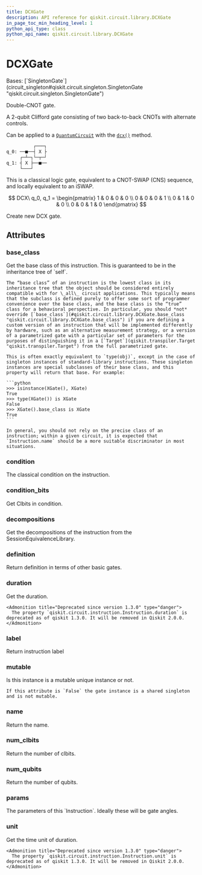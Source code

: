 ```yaml
---
title: DCXGate
description: API reference for qiskit.circuit.library.DCXGate
in_page_toc_min_heading_level: 1
python_api_type: class
python_api_name: qiskit.circuit.library.DCXGate
---
```


# DCXGate

<Class id="qiskit.circuit.library.DCXGate" isDedicatedPage={true} github="https://github.com/Qiskit/qiskit/tree/main/qiskit/circuit/library/standard_gates/dcx.py#L21-L78" signature="qiskit.circuit.library.DCXGate(*args, _force_mutable=False, **kwargs)" modifiers="class">
  Bases: [`SingletonGate`](circuit_singleton#qiskit.circuit.singleton.SingletonGate "qiskit.circuit.singleton.SingletonGate")

  Double-CNOT gate.

  A 2-qubit Clifford gate consisting of two back-to-back CNOTs with alternate controls.

  Can be applied to a [`QuantumCircuit`](qiskit.circuit.QuantumCircuit "qiskit.circuit.QuantumCircuit") with the [`dcx()`](qiskit.circuit.QuantumCircuit#dcx "qiskit.circuit.QuantumCircuit.dcx") method.

  ```python
            ┌───┐
  q_0: ──■──┤ X ├
       ┌─┴─┐└─┬─┘
  q_1: ┤ X ├──■──
       └───┘
  ```

  This is a classical logic gate, equivalent to a CNOT-SWAP (CNS) sequence, and locally equivalent to an iSWAP.

$$
DCX\ q_0, q_1 =
\begin{pmatrix}
1 & 0 & 0 & 0 \\
0 & 0 & 0 & 1 \\
0 & 1 & 0 & 0 \\
0 & 0 & 1 & 0
\end{pmatrix}
$$

  Create new DCX gate.

  ## Attributes

  ### base\_class

  <Attribute id="qiskit.circuit.library.DCXGate.base_class">
    Get the base class of this instruction. This is guaranteed to be in the inheritance tree of `self`.

    The “base class” of an instruction is the lowest class in its inheritance tree that the object should be considered entirely compatible with for \_all\_ circuit applications. This typically means that the subclass is defined purely to offer some sort of programmer convenience over the base class, and the base class is the “true” class for a behavioral perspective. In particular, you should *not* override [`base_class`](#qiskit.circuit.library.DCXGate.base_class "qiskit.circuit.library.DCXGate.base_class") if you are defining a custom version of an instruction that will be implemented differently by hardware, such as an alternative measurement strategy, or a version of a parametrized gate with a particular set of parameters for the purposes of distinguishing it in a [`Target`](qiskit.transpiler.Target "qiskit.transpiler.Target") from the full parametrized gate.

    This is often exactly equivalent to `type(obj)`, except in the case of singleton instances of standard-library instructions. These singleton instances are special subclasses of their base class, and this property will return that base. For example:

    ```python
    >>> isinstance(XGate(), XGate)
    True
    >>> type(XGate()) is XGate
    False
    >>> XGate().base_class is XGate
    True
    ```

    In general, you should not rely on the precise class of an instruction; within a given circuit, it is expected that `Instruction.name` should be a more suitable discriminator in most situations.
  </Attribute>

  ### condition

  <Attribute id="qiskit.circuit.library.DCXGate.condition">
    The classical condition on the instruction.
  </Attribute>

  ### condition\_bits

  <Attribute id="qiskit.circuit.library.DCXGate.condition_bits">
    Get Clbits in condition.
  </Attribute>

  ### decompositions

  <Attribute id="qiskit.circuit.library.DCXGate.decompositions">
    Get the decompositions of the instruction from the SessionEquivalenceLibrary.
  </Attribute>

  ### definition

  <Attribute id="qiskit.circuit.library.DCXGate.definition">
    Return definition in terms of other basic gates.
  </Attribute>

  ### duration

  <Attribute id="qiskit.circuit.library.DCXGate.duration">
    Get the duration.

    <Admonition title="Deprecated since version 1.3.0" type="danger">
      The property `qiskit.circuit.instruction.Instruction.duration` is deprecated as of qiskit 1.3.0. It will be removed in Qiskit 2.0.0.
    </Admonition>
  </Attribute>

  ### label

  <Attribute id="qiskit.circuit.library.DCXGate.label">
    Return instruction label
  </Attribute>

  ### mutable

  <Attribute id="qiskit.circuit.library.DCXGate.mutable">
    Is this instance is a mutable unique instance or not.

    If this attribute is `False` the gate instance is a shared singleton and is not mutable.
  </Attribute>

  ### name

  <Attribute id="qiskit.circuit.library.DCXGate.name">
    Return the name.
  </Attribute>

  ### num\_clbits

  <Attribute id="qiskit.circuit.library.DCXGate.num_clbits">
    Return the number of clbits.
  </Attribute>

  ### num\_qubits

  <Attribute id="qiskit.circuit.library.DCXGate.num_qubits">
    Return the number of qubits.
  </Attribute>

  ### params

  <Attribute id="qiskit.circuit.library.DCXGate.params">
    The parameters of this `Instruction`. Ideally these will be gate angles.
  </Attribute>

  ### unit

  <Attribute id="qiskit.circuit.library.DCXGate.unit">
    Get the time unit of duration.

    <Admonition title="Deprecated since version 1.3.0" type="danger">
      The property `qiskit.circuit.instruction.Instruction.unit` is deprecated as of qiskit 1.3.0. It will be removed in Qiskit 2.0.0.
    </Admonition>
  </Attribute>
</Class>

